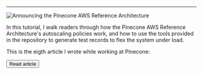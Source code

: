 




--- 

<Image src={metadata.image} alt="Announcing the Pinecone AWS Reference Architecture"/>

In this tutorial, I walk readers through how the Pinecone AWS Reference Architecture's autoscaling policies work, and how to 
use the tools provided in the repository to generate test records to flex the system under load. 

This is the eigth article I wrote while working at Pinecone: 

<Button href={href} variant="solid" color="green">Read article</Button>
